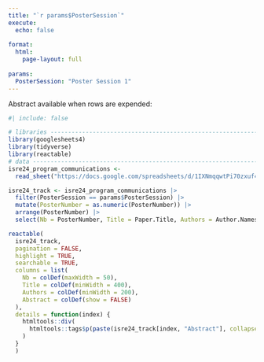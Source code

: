 ```yaml
---
title: "`r params$PosterSession`"
execute: 
  echo: false
  
format: 
  html:
    page-layout: full
  
params:
  PosterSession: "Poster Session 1"
---
```


Abstract available when rows are expended:

```r
#| include: false

# libraries --------------------------------------------------------------------
library(googlesheets4)
library(tidyverse)
library(reactable)
# data -------------------------------------------------------------------------
isre24_program_communications <-
  read_sheet("https://docs.google.com/spreadsheets/d/1IXNmqqwtPi70zxuf4q6QTpIsFi4anOuSm4RZySt_m7A")

isre24_track <- isre24_program_communications |>
  filter(PosterSession == params$PosterSession) |> 
  mutate(PosterNumber = as.numeric(PosterNumber)) |> 
  arrange(PosterNumber) |> 
  select(Nb = PosterNumber, Title = Paper.Title, Authors = Author.Names, Abstract)
```

```r
reactable(
  isre24_track, 
  pagination = FALSE, 
  highlight = TRUE,
  searchable = TRUE,
  columns = list(
    Nb = colDef(maxWidth = 50),
    Title = colDef(minWidth = 400),
    Authors = colDef(minWidth = 200),
    Abstract = colDef(show = FALSE)
  ),
  details = function(index) {
    htmltools::div(
      htmltools::tags$p(paste(isre24_track[index, "Abstract"], collapse = "\n"))
    )
  }
  )
```



